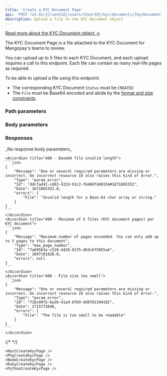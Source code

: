 ```yaml
---
title: 'Create a KYC Document Page'  
api: 'POST /v2.01/{ClientId}/users/{UserId}/kyc/documents/{KycDocumentId}/pages'
description: Upload a file to the KYC Document object
---
```




[Read more about the KYC Document object →](/api-reference/kyc-documents/kyc-document-object)

The KYC Document Page is a file attached to the KYC Document for Mangopay's teams to review.

You can upload up to 5 files to each KYC Document, and each upload requires a call to this endpoint. Each file can contain as many real-life pages as required.

To be able to upload a file using this endpoint:  
- The corresponding KYC Document `Status` must be `CREATED`  
- The `File` must be Base64 encoded and abide by the [format and size constraints](/guides/users/verification/documents/submission#file-constraints).

### Path parameters  

<UserId />  

<KycDocumentId />  

### Body parameters  

<File />  

### Responses  

<AccordionGroup>

<Accordion title="204 - No content (upload successful)">
_No response body parameters_
</Accordion>

</AccordionGroup>  
<AccordionGroup>  

    <Accordion title="400 - Base64 file invalid length">
    ```json
    {
        "Message": "One or several required parameters are missing or incorrect. An incorrect resource ID also raises this kind of error.",
        "Type": "param_error",
        "Id": "ddcfad41-cd82-432d-91c2-f6486fd40334#1671865352",
        "Date": 1671865353.0,
        "errors": {
            "File": "Invalid length for a Base-64 char array or string."
        }
    }  
    ```  
    </Accordion>
    <Accordion title="400 - Maximum of 5 files (KYC document pages) per KYC document">
    ```json 
    {
        "Message": "Maximum number of pages exceeded. You can only add up to 5 pages to this document",
        "Type": "max_page_number",
        "Id": "7a69563a-c528-4428-91f5-d63cbf5855a4",
        "Date": 1697101828.0,
        "errors": null
    }  
    ```
    </Accordion>
    <Accordion title="400 - File size too small">
    ```json 
    {
        "Message": "One or several required parameters are missing or incorrect. An incorrect resource ID also raises this kind of error.",
        "Type": "param_error",
        "Id": "716c09fa-6a3b-41ad-87b9-dd8781394192",
        "Date": 1715773848,
        "errors": {
            "File": "The file is too small to be readable"
        }
    }
    ```
    </Accordion>

</AccordionGroup>  

{/* <ResponseExample></ResponseExample>   */}

<RequestExample>  
  
    <RestCreateKycPage />
    <PhpCreateKycPage />
    <NodeCreateKycPage />
    <RubyCreateKycPage />
    <PythonCreateKycPage />

</RequestExample>